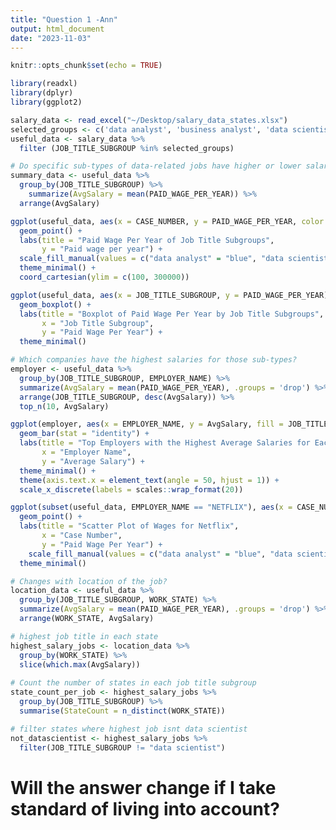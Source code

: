 ```yaml
---
title: "Question 1 -Ann"
output: html_document
date: "2023-11-03"
---
```

```r
knitr::opts_chunk$set(echo = TRUE)
```
```r
library(readxl)
library(dplyr)
library(ggplot2)

salary_data <- read_excel("~/Desktop/salary_data_states.xlsx")
selected_groups <- c('data analyst', 'business analyst', 'data scientist')
useful_data <- salary_data %>%
  filter (JOB_TITLE_SUBGROUP %in% selected_groups)
```
```r
# Do specific sub-types of data-related jobs have higher or lower salaries than others? 
summary_data <- useful_data %>%
  group_by(JOB_TITLE_SUBGROUP) %>%
    summarize(AvgSalary = mean(PAID_WAGE_PER_YEAR)) %>%
  arrange(AvgSalary)

ggplot(useful_data, aes(x = CASE_NUMBER, y = PAID_WAGE_PER_YEAR, color = JOB_TITLE_SUBGROUP)) +
  geom_point() +
  labs(title = "Paid Wage Per Year of Job Title Subgroups",
       y = "Paid wage per year") +
  scale_fill_manual(values = c("data analyst" = "blue", "data scientist" = "red", "business analyst" = "green")) +
  theme_minimal() +
  coord_cartesian(ylim = c(100, 300000))

ggplot(useful_data, aes(x = JOB_TITLE_SUBGROUP, y = PAID_WAGE_PER_YEAR)) +
  geom_boxplot() +
  labs(title = "Boxplot of Paid Wage Per Year by Job Title Subgroups",
       x = "Job Title Subgroup",
       y = "Paid Wage Per Year") +
  theme_minimal()
```


```r
# Which companies have the highest salaries for those sub-types? 
employer <- useful_data %>%
  group_by(JOB_TITLE_SUBGROUP, EMPLOYER_NAME) %>%
  summarize(AvgSalary = mean(PAID_WAGE_PER_YEAR), .groups = 'drop') %>%
  arrange(JOB_TITLE_SUBGROUP, desc(AvgSalary)) %>%
  top_n(10, AvgSalary)

ggplot(employer, aes(x = EMPLOYER_NAME, y = AvgSalary, fill = JOB_TITLE_SUBGROUP)) +
  geom_bar(stat = "identity") +
  labs(title = "Top Employers with the Highest Average Salaries for Each Job Subgroup",
       x = "Employer Name",
       y = "Average Salary") +
  theme_minimal() +
  theme(axis.text.x = element_text(angle = 50, hjust = 1)) +
  scale_x_discrete(labels = scales::wrap_format(20))

ggplot(subset(useful_data, EMPLOYER_NAME == "NETFLIX"), aes(x = CASE_NUMBER, y = PAID_WAGE_PER_YEAR, color = JOB_TITLE_SUBGROUP)) +
  geom_point() +
  labs(title = "Scatter Plot of Wages for Netflix",
       x = "Case Number",
       y = "Paid Wage Per Year") +
    scale_fill_manual(values = c("data analyst" = "blue", "data scientist" = "red", "business analyst" = "green")) +
  theme_minimal()

```
```r
# Changes with location of the job? 
location_data <- useful_data %>%
  group_by(JOB_TITLE_SUBGROUP, WORK_STATE) %>%
  summarize(AvgSalary = mean(PAID_WAGE_PER_YEAR), .groups = 'drop') %>%
  arrange(WORK_STATE, AvgSalary)

# highest job title in each state
highest_salary_jobs <- location_data %>%
  group_by(WORK_STATE) %>%
  slice(which.max(AvgSalary))
  
# Count the number of states in each job title subgroup
state_count_per_job <- highest_salary_jobs %>%
  group_by(JOB_TITLE_SUBGROUP) %>%
  summarise(StateCount = n_distinct(WORK_STATE))

# filter states where highest job isnt data scientist
not_datascientist <- highest_salary_jobs %>%
  filter(JOB_TITLE_SUBGROUP != "data scientist")

```



# Will the answer change if I take standard of living into account?

